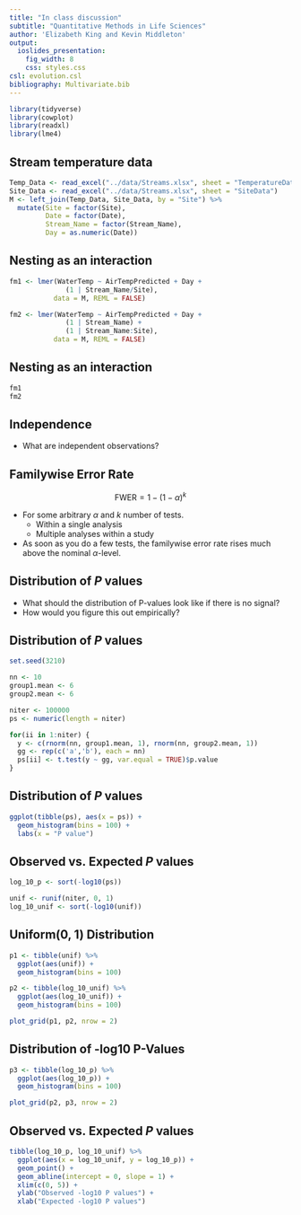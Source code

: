 ```yaml
---
title: "In class discussion"
subtitle: "Quantitative Methods in Life Sciences"
author: 'Elizabeth King and Kevin Middleton'
output:
  ioslides_presentation:
    fig_width: 8
    css: styles.css
csl: evolution.csl
bibliography: Multivariate.bib
---
```


```r
library(tidyverse)
library(cowplot)
library(readxl)
library(lme4)
```


## Stream temperature data

```r
Temp_Data <- read_excel("../data/Streams.xlsx", sheet = "TemperatureData")
Site_Data <- read_excel("../data/Streams.xlsx", sheet = "SiteData")
M <- left_join(Temp_Data, Site_Data, by = "Site") %>% 
  mutate(Site = factor(Site),
         Date = factor(Date),
         Stream_Name = factor(Stream_Name),
         Day = as.numeric(Date))
```


## Nesting as an interaction

```r
fm1 <- lmer(WaterTemp ~ AirTempPredicted + Day +
              (1 | Stream_Name/Site),
           data = M, REML = FALSE)

fm2 <- lmer(WaterTemp ~ AirTempPredicted + Day +
              (1 | Stream_Name) +
              (1 | Stream_Name:Site),
           data = M, REML = FALSE)
```


## Nesting as an interaction

```r
fm1
fm2
```



## Independence

- What are independent observations?

## Familywise Error Rate

$$\mbox{FWER} = 1-(1-\alpha)^k$$

- For some arbitrary $\alpha$ and $k$ number of tests.
    - Within a single analysis
    - Multiple analyses within a study
- As soon as you do a few tests, the familywise error rate rises much above the nominal $\alpha$-level.

## Distribution of *P* values 

- What should the distribution of P-values look like if there is no signal?
- How would you figure this out empirically?

## Distribution of *P* values 

```r
set.seed(3210)

nn <- 10
group1.mean <- 6
group2.mean <- 6

niter <- 100000
ps <- numeric(length = niter)

for(ii in 1:niter) {
  y <- c(rnorm(nn, group1.mean, 1), rnorm(nn, group2.mean, 1))
  gg <- rep(c('a','b'), each = nn)
  ps[ii] <- t.test(y ~ gg, var.equal = TRUE)$p.value
}
```

## Distribution of *P* values 

```r
ggplot(tibble(ps), aes(x = ps)) +
  geom_histogram(bins = 100) +
  labs(x = "P value")
```

## Observed vs. Expected *P* values 

```r
log_10_p <- sort(-log10(ps))

unif <- runif(niter, 0, 1)
log_10_unif <- sort(-log10(unif))
```

## Uniform(0, 1) Distribution

```r
p1 <- tibble(unif) %>% 
  ggplot(aes(unif)) +
  geom_histogram(bins = 100)

p2 <- tibble(log_10_unif) %>% 
  ggplot(aes(log_10_unif)) +
  geom_histogram(bins = 100)

plot_grid(p1, p2, nrow = 2)
```

## Distribution of -log10 P-Values

```r
p3 <- tibble(log_10_p) %>% 
  ggplot(aes(log_10_p)) +
  geom_histogram(bins = 100)

plot_grid(p2, p3, nrow = 2)
```

## Observed vs. Expected *P* values 

```r
tibble(log_10_p, log_10_unif) %>% 
  ggplot(aes(x = log_10_unif, y = log_10_p)) + 
  geom_point() +
  geom_abline(intercept = 0, slope = 1) +
  xlim(c(0, 5)) +
  ylab("Observed -log10 P values") +
  xlab("Expected -log10 P values")
```
